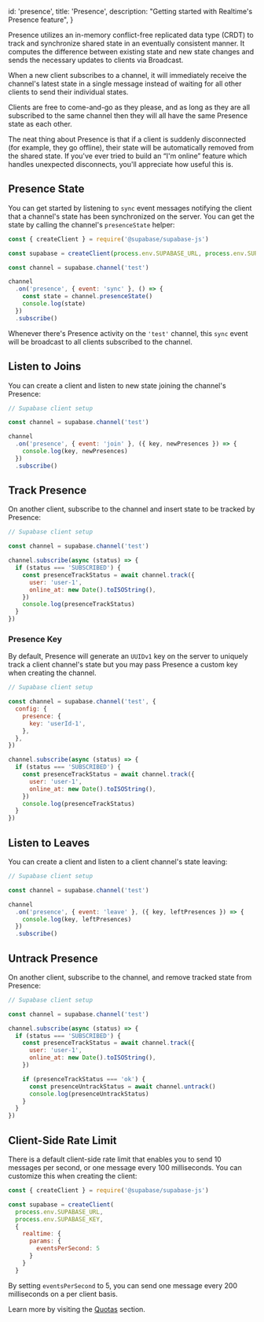 
  id: 'presence',
  title: 'Presence',
  description: "Getting started with Realtime's Presence feature",
}

Presence utilizes an in-memory conflict-free replicated data type (CRDT) to track and synchronize shared state in an eventually consistent manner. It computes the difference between existing state and new state changes and sends the necessary updates to clients via Broadcast.

When a new client subscribes to a channel, it will immediately receive the channel's latest state in a single message instead of waiting for all other clients to send their individual states.

Clients are free to come-and-go as they please, and as long as they are all subscribed to the same channel then they will all have the same Presence state as each other.

The neat thing about Presence is that if a client is suddenly disconnected (for example, they go offline), their state will be automatically removed from the shared state. If you've ever tried to build an “I'm online” feature which handles unexpected disconnects, you'll appreciate how useful this is.

## Presence State

You can get started by listening to `sync` event messages notifying the client that a channel's state has been synchronized on the server. You can get the state by calling the channel's `presenceState` helper:

```js
const { createClient } = require('@supabase/supabase-js')

const supabase = createClient(process.env.SUPABASE_URL, process.env.SUPABASE_KEY)

const channel = supabase.channel('test')

channel
  .on('presence', { event: 'sync' }, () => {
    const state = channel.presenceState()
    console.log(state)
  })
  .subscribe()
```

Whenever there's Presence activity on the `'test'` channel, this `sync` event will be broadcast to all clients subscribed to the channel.

## Listen to Joins

You can create a client and listen to new state joining the channel's Presence:

```js
// Supabase client setup

const channel = supabase.channel('test')

channel
  .on('presence', { event: 'join' }, ({ key, newPresences }) => {
    console.log(key, newPresences)
  })
  .subscribe()
```

## Track Presence

On another client, subscribe to the channel and insert state to be tracked by Presence:

```js
// Supabase client setup

const channel = supabase.channel('test')

channel.subscribe(async (status) => {
  if (status === 'SUBSCRIBED') {
    const presenceTrackStatus = await channel.track({
      user: 'user-1',
      online_at: new Date().toISOString(),
    })
    console.log(presenceTrackStatus)
  }
})
```

### Presence Key

By default, Presence will generate an `UUIDv1` key on the server to uniquely track a client channel's state but you may pass Presence a custom key when creating the channel.

```js
// Supabase client setup

const channel = supabase.channel('test', {
  config: {
    presence: {
      key: 'userId-1',
    },
  },
})

channel.subscribe(async (status) => {
  if (status === 'SUBSCRIBED') {
    const presenceTrackStatus = await channel.track({
      user: 'user-1',
      online_at: new Date().toISOString(),
    })
    console.log(presenceTrackStatus)
  }
})
```

## Listen to Leaves

You can create a client and listen to a client channel's state leaving:

```js
// Supabase client setup

const channel = supabase.channel('test')

channel
  .on('presence', { event: 'leave' }, ({ key, leftPresences }) => {
    console.log(key, leftPresences)
  })
  .subscribe()
```

## Untrack Presence

On another client, subscribe to the channel, and remove tracked state from Presence:

```js
// Supabase client setup

const channel = supabase.channel('test')

channel.subscribe(async (status) => {
  if (status === 'SUBSCRIBED') {
    const presenceTrackStatus = await channel.track({
      user: 'user-1',
      online_at: new Date().toISOString(),
    })

    if (presenceTrackStatus === 'ok') {
      const presenceUntrackStatus = await channel.untrack()
      console.log(presenceUntrackStatus)
    }
  }
})
```

## Client-Side Rate Limit

There is a default client-side rate limit that enables you to send 10 messages per second, or one message every 100 milliseconds. You can customize this when creating the client:

```js
const { createClient } = require('@supabase/supabase-js')

const supabase = createClient(
  process.env.SUPABASE_URL,
  process.env.SUPABASE_KEY,
  {
    realtime: {
      params: {
        eventsPerSecond: 5
      }
    }
  }
```

By setting `eventsPerSecond` to 5, you can send one message every 200 milliseconds on a per client basis.

Learn more by visiting the [Quotas](/docs/guides/realtime/quotas) section.


